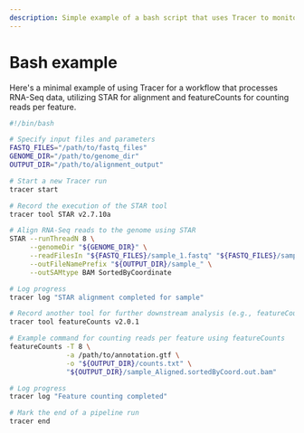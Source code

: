 ```yaml
---
description: Simple example of a bash script that uses Tracer to monitor the execution of the script
---
```



# Bash example

Here's a minimal example of using Tracer for a workflow that processes RNA-Seq data, utilizing STAR for alignment and featureCounts for counting reads per feature.

```bash
#!/bin/bash

# Specify input files and parameters
FASTQ_FILES="/path/to/fastq_files"
GENOME_DIR="/path/to/genome_dir"
OUTPUT_DIR="/path/to/alignment_output"

# Start a new Tracer run
tracer start

# Record the execution of the STAR tool
tracer tool STAR v2.7.10a

# Align RNA-Seq reads to the genome using STAR
STAR --runThreadN 8 \
     --genomeDir "${GENOME_DIR}" \
     --readFilesIn "${FASTQ_FILES}/sample_1.fastq" "${FASTQ_FILES}/sample_2.fastq" \
     --outFileNamePrefix "${OUTPUT_DIR}/sample_" \
     --outSAMtype BAM SortedByCoordinate

# Log progress
tracer log "STAR alignment completed for sample"

# Record another tool for further downstream analysis (e.g., featureCounts)
tracer tool featureCounts v2.0.1

# Example command for counting reads per feature using featureCounts
featureCounts -T 8 \
              -a /path/to/annotation.gtf \
              -o "${OUTPUT_DIR}/counts.txt" \
              "${OUTPUT_DIR}/sample_Aligned.sortedByCoord.out.bam"

# Log progress
tracer log "Feature counting completed"

# Mark the end of a pipeline run
tracer end

```
